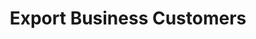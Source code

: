 ---
title: "Export Business Customers"
api: "GET /senders/export"
description: "Assign a new delivery in the system"
---